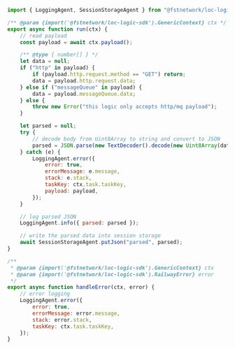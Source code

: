 ```javascript title="payload-json-parser.js" showLineNumbers
import { LoggingAgent, SessionStorageAgent } from "@fstnetwork/loc-logic-sdk";

/** @param {import('@fstnetwork/loc-logic-sdk').GenericContext} ctx */
export async function run(ctx) {
    // read payload
    const payload = await ctx.payload();

    /** @type { number[] } */
    let data = null;
    if ("http" in payload) {
        if (payload.http.request.method == "GET") return;
        data = payload.http.request.data;
    } else if ("messageQueue" in payload) {
        data = payload.messageQueue.data;
    } else {
        throw new Error("this logic only accepts http/mq payload");
    }

    let parsed = null;
    try {
        // decode body from Uint8Array to string and convert to JSON
        parsed = JSON.parse(new TextDecoder().decode(new Uint8Array(data)));
    } catch (e) {
        LoggingAgent.error({
            error: true,
            errorMessage: e.message,
            stack: e.stack,
            taskKey: ctx.task.taskKey,
            payload: payload,
        });
    }

    // log parsed JSON
    LoggingAgent.info({ parsed: parsed });

    // write the parsed data into session storage
    await SessionStorageAgent.putJson("parsed", parsed);
}

/**
 * @param {import('@fstnetwork/loc-logic-sdk').GenericContext} ctx
 * @param {import('@fstnetwork/loc-logic-sdk').RailwayError} error
 */
export async function handleError(ctx, error) {
    // error logging
    LoggingAgent.error({
        error: true,
        errorMessage: error.message,
        stack: error.stack,
        taskKey: ctx.task.taskKey,
    });
}
```
